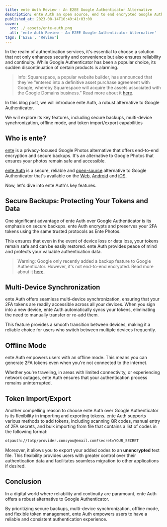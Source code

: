 ```yaml
---
title: ente Auth Review - An E2EE Google Authenticator Alternative
description: ente Auth an open source, end to end encrypted Google Authenticator alternative that offers a secure way to store your 2FA codes and sync them across devices.
published_at: 2023-08-14T10:49:41+03:00
cover:
  src: ./_assets/ente-auth.png
  alt: 'ente Auth Review - An E2EE Google Authenticator Alternative'
tags: ['E2EE', 'Review']
---
```


In the realm of authentication services, it's essential to choose a solution that not only enhances security and convenience but also ensures reliability and continuity. While Google Authenticator has been a popular choice, its sudden discontinuation of certain products is alarming.

> Info: Squarespace, a popular website builder, has announced that they've “entered into a definitive asset purchase agreement with Google, whereby Squarespace will acquire the assets associated with the Google Domains business.” Read more about it [here](https://9to5google.com/2023/06/15/google-domains-squarespace/).

In this blog post, we will introduce ente Auth, a robust alternative to Google Authenticator.

We will explore its key features, including secure backups, multi-device synchronization, offline mode, and token import/export capabilities

## Who is ente?

[ente](https://ente.io/) is a privacy-focused Google Photos alternative that offers end-to-end encryption and secure backups. It's an alternative to Google Photos that ensures your photos remain safe and accessible.

[ente Auth](https://ente.io/blog/auth/) is a secure, reliable and [open-source](https://github.com/ente-io/auth) alternative to Google Authenticator that's available on the [Web](https://auth.ente.io/), [Android](https://play.google.com/store/apps/details?id=io.ente.auth) and [iOS](https://apps.apple.com/us/app/ente-authenticator/id6444121398).

Now, let's dive into ente Auth's key features.

## Secure Backups: Protecting Your Tokens and Data

One significant advantage of ente Auth over Google Authenticator is its emphasis on secure backups. ente Auth encrypts and preserves your 2FA tokens using the same trusted protocols as Ente Photos.

This ensures that even in the event of device loss or data loss, your tokens remain safe and can be easily restored. ente Auth provides peace of mind and protects your valuable authentication data.

> Warning: Google only recently added a backup feature to Google Authenticator. However, it's not end-to-end encrypted. Read more about it [here](https://www.bleepingcomputer.com/news/google/google-will-add-end-to-end-encryption-to-google-authenticator/).

## Multi-Device Synchronization

ente Auth offers seamless multi-device synchronization, ensuring that your 2FA tokens are readily accessible across all your devices.
When you sign into a new device, ente Auth automatically syncs your tokens, eliminating the need to manually transfer or re-add them.

This feature provides a smooth transition between devices, making it a reliable choice for users who switch between multiple devices frequently.

## Offline Mode

ente Auth empowers users with an offline mode. This means you can generate 2FA tokens even when you're not connected to the internet.

Whether you're traveling, in areas with limited connectivity, or experiencing network outages, ente Auth ensures that your authentication process remains uninterrupted.

## Token Import/Export

Another compelling reason to choose ente Auth over Google Authenticator is its flexibility in importing and exporting tokens. ente Auth supports various methods to add tokens, including scanning QR codes, manual entry of 2FA secrets, and bulk importing from file that contains a list of codes in the following format:

```bash
otpauth://totp/provider.com:you@email.com?secret=YOUR_SECRET
```

Moreover, it allows you to export your added codes to an **unencrypted** text file. This flexibility provides users with greater control over their authentication data and facilitates seamless migration to other applications if desired.

## Conclusion

In a digital world where reliability and continuity are paramount, ente Auth offers a robust alternative to Google Authenticator.

By prioritizing secure backups, multi-device synchronization, offline mode, and flexible token management, ente Auth empowers users to have a reliable and consistent authentication experience.

